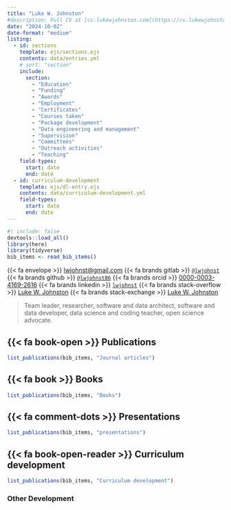 ```yaml
---
title: "Luke W. Johnston"
#description: Full CV at [cv.lukewjohnston.com](https://cv.lukewjohnston.com).
date: "2024-10-02"
date-format: "medium"
listing:
  - id: sections
    template: ejs/sections.ejs
    contents: data/entries.yml
    # sort: "section"
    include: 
      section: 
        - "Education"
        - "Funding"
        - "Awards"
        - "Employment"
        - "Certificates"
        - "Courses taken"
        - "Package development"
        - "Data engineering and management"
        - "Supervision"
        - "Committees"
        - "Outreach activities"
        - "Teaching"
    field-types:
      start: date
      end: date  
  - id: curriculum-development
    template: ejs/dl-entry.ejs
    contents: data/curriculum-development.yml
    field-types:
      start: date
      end: date  
---
```


```r
#| include: false
devtools::load_all()
library(here)
library(tidyverse)
bib_items <- read_bib_items()
```


{{< fa envelope >}}\ [lwjohnst\@gmail.com](mailto:lwjohnst@gmail.com){.email}
{{< fa brands gitlab >}}\ [`@lwjohnst`](https://gitlab.com/lwjohnst/) 
{{< fa brands github >}}\ [`@lwjohnst86`](https://github.com/lwjohnst86/)
{{< fa brands orcid >}}\ [0000-0003-4169-2616](https://orcid.org/0000-0003-4169-2616)
{{< fa brands linkedin >}}\ [`lwjohnst`](www.linkedin.com/in/lwjohnst) 
{{< fa brands stack-overflow >}}\ [Luke W. Johnston](https://stackoverflow.com/users/2632184)
{{< fa brands stack-exchange >}}\ [Luke W. Johnston](https://stackexchange.com/users/1992995) 

> Team leader, researcher, software and data architect, software and data developer, 
> data science and coding teacher, open science advocate.

::: {#sections}
:::

## {{< fa book-open >}} Publications

```r
list_publications(bib_items, "Journal articles")
```

## {{< fa book >}} Books

```r
list_publications(bib_items, "Books")
```

## {{< fa comment-dots >}} Presentations

```r
list_publications(bib_items, "presentations")
```

## {{< fa book-open-reader >}} Curriculum development

```r
list_publications(bib_items, "Curriculum development")
```

### Other Development

::: {#curriculum-development}
:::

